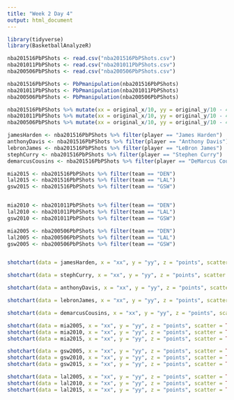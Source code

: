 ```yaml
---
title: "Week 2 Day 4"
output: html_document
---
```


```r
library(tidyverse)
library(BasketballAnalyzeR)
```

```r
nba201516PbPShots <- read.csv("nba201516PbPShots.csv")
nba201011PbPShots <- read.csv("nba201011PbPShots.csv")
nba200506PbPShots <- read.csv("nba200506PbPShots.csv")
```

```r
nba201516PbPShots <- PbPmanipulation(nba201516PbPShots)
nba201011PbPShots <- PbPmanipulation(nba201011PbPShots)
nba200506PbPShots <- PbPmanipulation(nba200506PbPShots)
```

```r
nba201516PbPShots %>% mutate(xx = original_x/10, yy = original_y/10 - 41.75) -> nba201516PbPShots
nba201011PbPShots %>% mutate(xx = original_x/10, yy = original_y/10 - 41.75) -> nba201011PbPShots
nba200506PbPShots %>% mutate(xx = original_x/10, yy = original_y/10 - 41.75) -> nba200506PbPShots
```

```r
jamesHarden <- nba201516PbPShots %>% filter(player == "James Harden")
anthonyDavis <- nba201516PbPShots %>% filter(player == "Anthony Davis")
lebronJames <- nba201516PbPShots %>% filter(player == "LeBron James")
stephCurry <- nba201516PbPShots %>% filter(player == "Stephen Curry")
demarcusCousins <- nba201516PbPShots %>% filter(player == "DeMarcus Cousins")

mia2015 <- nba201516PbPShots %>% filter(team == "DEN")
lal2015 <- nba201516PbPShots %>% filter(team == "LAL")
gsw2015 <- nba201516PbPShots %>% filter(team == "GSW")


mia2010 <- nba201011PbPShots %>% filter(team == "DEN")
lal2010 <- nba201011PbPShots %>% filter(team == "LAL")
gsw2010 <- nba201011PbPShots %>% filter(team == "GSW")

mia2005 <- nba200506PbPShots %>% filter(team == "DEN")
lal2005 <- nba200506PbPShots %>% filter(team == "LAL")
gsw2005 <- nba200506PbPShots %>% filter(team == "GSW")
```


```r
```

```r
shotchart(data = jamesHarden, x = "xx", y = "yy", z = "points", scatter = TRUE)
```
```r
shotchart(data = stephCurry, x = "xx", y = "yy", z = "points", scatter = TRUE)
```
```r
shotchart(data = anthonyDavis, x = "xx", y = "yy", z = "points", scatter = TRUE)
```
```r
shotchart(data = lebronJames, x = "xx", y = "yy", z = "points", scatter = TRUE)
```
```r
shotchart(data = demarcusCousins, x = "xx", y = "yy", z = "points", scatter = TRUE)
```

```r
shotchart(data = mia2005, x = "xx", y = "yy", z = "points", scatter = TRUE)
shotchart(data = mia2010, x = "xx", y = "yy", z = "points", scatter = TRUE)
shotchart(data = mia2015, x = "xx", y = "yy", z = "points", scatter = TRUE)
```

```r
shotchart(data = gsw2005, x = "xx", y = "yy", z = "points", scatter = TRUE)
shotchart(data = gsw2010, x = "xx", y = "yy", z = "points", scatter = TRUE)
shotchart(data = gsw2015, x = "xx", y = "yy", z = "points", scatter = TRUE)
```

```r
shotchart(data = lal2005, x = "xx", y = "yy", z = "points", scatter = TRUE)
shotchart(data = lal2010, x = "xx", y = "yy", z = "points", scatter = TRUE)
shotchart(data = lal2015, x = "xx", y = "yy", z = "points", scatter = TRUE)
```

